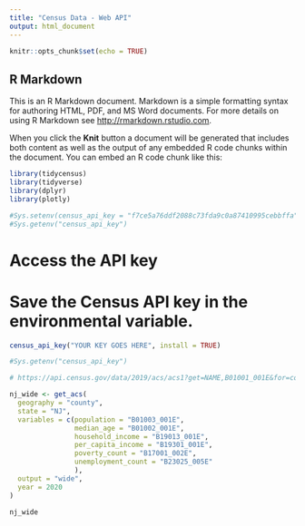 ```yaml
---
title: "Census Data - Web API"
output: html_document
---
```


```r
knitr::opts_chunk$set(echo = TRUE)
```

## R Markdown

This is an R Markdown document. Markdown is a simple formatting syntax for authoring HTML, PDF, and MS Word documents. For more details on using R Markdown see <http://rmarkdown.rstudio.com>.

When you click the **Knit** button a document will be generated that includes both content as well as the output of any embedded R code chunks within the document. You can embed an R code chunk like this:


```r
library(tidycensus)
library(tidyverse)
library(dplyr)
library(plotly)

```

```r
#Sys.setenv(census_api_key = "f7ce5a76ddf2088c73fda9c0a87410995cebbffa")
#Sys.getenv("census_api_key")
```


# Access the API key
# Save the Census API key in the environmental variable.
```r
census_api_key("YOUR KEY GOES HERE", install = TRUE)
```

```r
#Sys.getenv("census_api_key")
```


```r
# https://api.census.gov/data/2019/acs/acs1?get=NAME,B01001_001E&for=county:*

nj_wide <- get_acs(
  geography = "county",
  state = "NJ",
  variables = c(population = "B01003_001E",
                median_age = "B01002_001E",
                household_income = "B19013_001E",
                per_capita_income = "B19301_001E",
                poverty_count = "B17001_002E",
                unemployment_count = "B23025_005E"
                ),
  output = "wide",
  year = 2020
)

nj_wide
```

```r

```


```r


```

